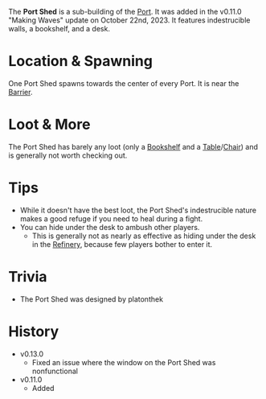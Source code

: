 The **Port Shed** is a sub-building of the [Port](/buildings/port). It was added in the v0.11.0 "Making Waves" update on October 22nd, 2023. It features indestrucible walls, a bookshelf, and a desk.

# Location & Spawning
One Port Shed spawns towards the center of every Port. It is near the [Barrier](/obstacles/barrier).

# Loot & More
The Port Shed has barely any loot (only a [Bookshelf](/obstacles/bookshelf) and a [Table](/obstacles/table)/[Chair](/obstacles/chair)) and is generally not worth checking out. 

# Tips
- While it doesn't have the best loot, the Port Shed's indestrucible nature makes a good refuge if you need to heal during a fight.
- You can hide under the desk to ambush other players.
    - This is generally not as nearly as effective as hiding under the desk in the [Refinery](/buildings/refinery), because few players bother to enter it.

# Trivia
- The Port Shed was designed by platonthek

# History
- v0.13.0
    - Fixed an issue where the window on the Port Shed was nonfunctional
- v0.11.0
    - Added